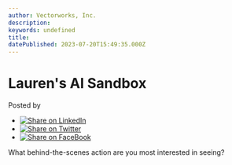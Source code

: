 ```yaml
---
author: Vectorworks, Inc.
description: 
keywords: undefined
title:  
datePublished: 2023-07-20T15:49:35.000Z
---
```

  

# Lauren's AI Sandbox

 Posted by 

* [![Share on LinkedIn](https://2659751.fs1.hubspotusercontent-na1.net/hubfs/2659751/michaelDemo/share-LI.png)](http://www.linkedin.com/shareArticle?mini=true&url=https%3A%2F%2Fblog.vectorworks.net%2F-temporary-slug-6ecc7e6f-0d58-4d38-b991-30bd86b39a76)
* [![Share on Twitter](https://2659751.fs1.hubspotusercontent-na1.net/hubfs/2659751/michaelDemo/share-TW.png)](https://www.twitter.com/share?text=Lauren's%20AI%20Sandbox&url=https%3A%2F%2Fblog.vectorworks.net%2F-temporary-slug-6ecc7e6f-0d58-4d38-b991-30bd86b39a76&via=PMGTweets)
* [![Share on FaceBook](https://2659751.fs1.hubspotusercontent-na1.net/hubfs/2659751/michaelDemo/share-FB.png)](https://www.facebook.com/sharer/sharer.php?u=https%3A%2F%2Fblog.vectorworks.net%2F-temporary-slug-6ecc7e6f-0d58-4d38-b991-30bd86b39a76)

What behind-the-scenes action are you most interested in seeing? 

  
  